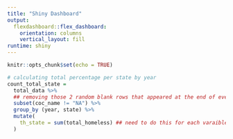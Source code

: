 ```yaml
---
title: "Shiny Dashboard"
output: 
  flexdashboard::flex_dashboard:
    orientation: columns
    vertical_layout: fill
runtime: shiny
---
```


```r
knitr::opts_chunk$set(echo = TRUE)
```

```r
# calculating total percentage per state by year
count_total_state = 
  total_data %>% 
  ## removing those 2 random blank rows that appeared at the end of every dataset after the total
  subset(coc_name != "NA") %>% 
  group_by (year, state) %>% 
  mutate(
    th_state = sum(total_homeless) ## need to do this for each varaible of interest, then get breakdown of other variables based on state's overall percentage
  )
```








